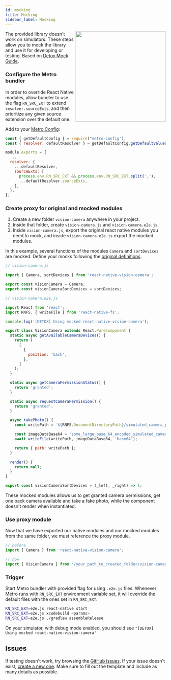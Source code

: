 ```yaml
---
id: mocking
title: Mocking
sidebar_label: Mocking
---
```



<div>
  <img align="right" width="283" src={useBaseUrl("img/11_back.png")} />
</div>

The provided library doesn't work on simulators. These steps allow you to mock the library
and use it for developing or testing. Based on
[Detox Mock Guide](https://github.com/wix/Detox/blob/master/docs/Guide.Mocking.md).

### Configure the Metro bundler

In order to override React Native modules, allow bundler to use the flag `RN_SRC_EXT` to extend
`resolver.sourceExts`, and then prioritize any given source extension over the default one.

Add to your [Metro Config](https://facebook.github.io/metro/docs/configuration/):
```js
const { getDefaultConfig } = require("metro-config");
const { resolver: defaultResolver } = getDefaultConfig.getDefaultValues();

module.exports = {
  ...
  resolver: {
    ...defaultResolver,
    sourceExts: [
      process.env.RN_SRC_EXT && process.env.RN_SRC_EXT.split(','),
      ...defaultResolver.sourceExts,
    ],
  },
};

```

### Create proxy for original and mocked modules

1. Create a new folder `vision-camera` anywhere in your project.
2. Inside that folder, create `vision-camera.js` and `vision-camera.e2e.js`.
3. Inside `vision-camera.js`, export the original react native modules you need to mock, and
inside `vision-camera.e2e.js` export the mocked modules.

In this example, several functions of the modules `Camera` and `sortDevices` are mocked.
Define your mocks following the [original definitions](https://github.com/mrousavy/react-native-vision-camera/tree/main/package/src).

```js
// vision-camera.js

import { Camera, sortDevices } from 'react-native-vision-camera';

export const VisionCamera = Camera;
export const visionCameraSortDevices = sortDevices;
```

```js
// vision-camera.e2e.js

import React from 'react';
import RNFS, { writeFile } from 'react-native-fs';

console.log('[DETOX] Using mocked react-native-vision-camera');

export class VisionCamera extends React.PureComponent {
  static async getAvailableCameraDevices() {
    return (
      [
        {
          position: 'back',
        },
      ]
    );
  }

  static async getCameraPermissionStatus() {
    return 'granted';
  }

  static async requestCameraPermission() {
    return 'granted';
  }

  async takePhoto() {
    const writePath = `${RNFS.DocumentDirectoryPath}/simulated_camera_photo.png`;

    const imageDataBase64 = 'some_large_base_64_encoded_simulated_camera_photo';
    await writeFile(writePath, imageDataBase64, 'base64');

    return { path: writePath };
  }

  render() {
    return null;
  }
}

export const visionCameraSortDevices = (_left, _right) => 1;
```

These mocked modules allows us to get granted camera permissions, get one back camera
available and take a fake photo, while the component doesn't render when instantiated.

### Use proxy module

Now that we have exported our native modules and our mocked modules from the same folder,
we must reference the proxy module.

```ts
// before
import { Camera } from 'react-native-vision-camera';

// now
import { VisionCamera } from '/your_path_to_created_folder/vision-camera/vision-camera';
```

### Trigger

Start Metro bundler with provided flag for using `.e2e.js` files.
Whenever Metro runs with `RN_SRC_EXT` environment variable set, it will override the default files with the ones set in `RN_SRC_EXT`.

```sh
RN_SRC_EXT=e2e.js react-native start
RN_SRC_EXT=e2e.js xcodebuild <params>
RN_SRC_EXT=e2e.js ./gradlew assembleRelease
```

On your simulator, with debug mode enabled, you should see
`"[DETOX] Using mocked react-native-vision-camera"`


## Issues

If testing doesn't work, try browsing the [GitHub issues](https://github.com/mrousavy/react-native-vision-camera/issues?q=is%3Aissue). If your issue doesn't exist, [create a new one](https://github.com/mrousavy/react-native-vision-camera/issues/new/choose). Make sure to fill out the template and include as many details as possible.

